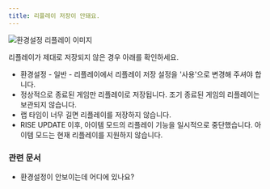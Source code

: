 ```yaml
---
title: 리플레이 저장이 안돼요.
---
```


<Img className="staticImage" src="/images/ingame/img-my-replays-wont-save.png" alt="환경설정 리플레이 이미지"/>

리플레이가 제대로 저장되지 않은 경우 아래를 확인하세요.

- 환경설정 - 일반 - 리플레이에서 리플레이 저장 설정을 '사용'으로 변경해 주셔야 합니다.
- 정상적으로 종료된 게임만 리플레이로 저장됩니다. 조기 종료된 게임의 리플레이는 보관되지 않습니다.
- 랩 타임이 너무 길면 리플레이를 저장하지 않습니다.
- RISE UPDATE 이후, 아이템 모드의 리플레이 기능을 일시적으로 중단했습니다. 아이템 모드는 현재 리플레이를 지원하지 않습니다.

### 관련 문서

- <Link href="/docs/faq/system/config_where_is_it" type="component">환경설정이 안보이는데 어디에 있나요?</Link>